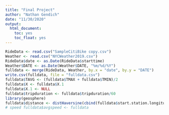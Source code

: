 ```yaml
---
title: "Final Project"
author: "Nathan Gendich"
date: "11/30/2020"
output: 
  html_document:
    toc: yes
    toc_float: yes
---
```


```r
RideData <- read.csv("SampleCitiBike copy.csv")
Weather <- read.csv("NYCWeather2019.csv")
RideData$date <- as.Date(RideData$starttime)
Weather$DATE <- as.Date(Weather$DATE, "%m/%d/%Y")
fulldata <- merge(RideData, Weather, by.x = "date", by.y = "DATE")
write.csv(fulldata, file = "fulldata.csv")
fulldata$TAVG <- (fulldata$TMAX + fulldata$TMIN)/2
fulldata$X <- fulldata$X.1
fulldata$X.1 <- NULL
fulldata$tripduration <- fulldata$tripduration/60
library(geosphere)
fulldata$distance <- distHaversine(cbind(fulldata$start.station.longitude, fulldata$start.station.latitude), cbind(fulldata$end.station.longitude, fulldata$end.station.latitude)) #meters
# speed fulldata$avgspeed <- fulldata
```









